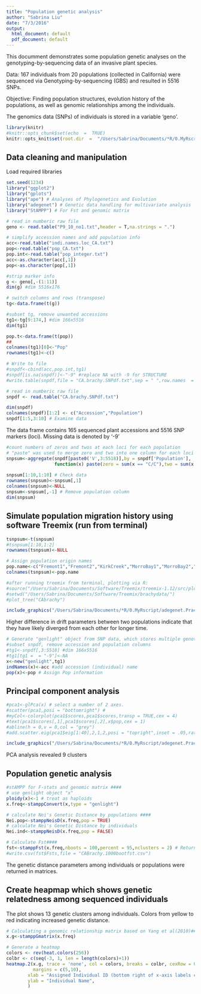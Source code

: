 ```yaml
---
title: "Population genetic analysis"
author: "Sabrina Liu"
date: "7/3/2016"
output:
  html_document: default
  pdf_document: default
---
```


This documment demonstrates some population genetic analyses on the genotyping-by-sequencing data of an invasive plant species.

Data: 167 individuals from 20 populations (collected in California) were sequenced via Genotyping-by-sequencing (GBS) and resulted in 5516 SNPs.

Objective: Finding population structures, evolution history of the populations, as well as genomic relationships among the individuals.

The genomics data (SNPs) of individuals is stored in a variable 'geno'. 

```r

library(knitr)
#knitr::opts_chunk$set(echo  =  TRUE)
knitr::opts_knit$set(root.dir  =  "/Users/Sabrina/Documents/*R/0.MyRscript/adegenet.Practice.Sept2015")
```

## Data cleaning and manipulation
Load required libraries 
```r
set.seed(1234)
library("ggplot2")
library("gplots")
library("ape") # Analyses of Phylogenetics and Evolution
library("adegenet") # Genetic data handling for multivariate analysis
library("StAMPP") # For Fst and genomic matrix
```

```r
# read in numberic raw file
geno <- read.table("P9_10_no1.txt",header = T,na.strings = ".")

# simplify accession names and add population info
acc<-read.table("indi.names.loc_CA.txt")
pop<-read.table("pop_CA.txt")
pop.int<-read.table("pop_integer.txt")
acc<-as.character(acc[,1])
pop<-as.character(pop[,1])

#strip marker info
g <- geno[,-(1:11)] 
dim(g) #dim 5516x176

# switch columns and rows (transpose) 
tg<-data.frame(t(g))

#subset tg, remove unwanted accessions
tg1<-tg[9:174,] #dim 166x5516
dim(tg1)

pop.t<-data.frame(t(pop))
##
colnames(tg1)[0]<-"Pop"
rownames(tg1)<-c()

# Write to file
#snpdf<-cbind(acc,pop.int,tg1)
#snpdf[is.na(snpdf)]<-"-9" #replace NA with -9 for STRUCTURE
#write.table(snpdf,file = "CA.brachy.SNPdf.txt",sep = " ",row.names  =  FALSE)
```

```r
# read in numberic raw file
snpdf <- read.table("CA.brachy.SNPdf.txt")
```


```r
dim(snpdf) 
colnames(snpdf)[1:2] <- c("Accession","Population")
snpdf[1:5,3:10] # Examine data
```
The data frame contains 165 sequenced plant accessions and 5516 SNP markers (loci). Missing data is denoted by '-9'

```r
#count numbers of zeros and twos at each loci for each population
# "paste" was used to merge zero and two into one column for each loci
snpsum<-aggregate(snpdf[paste0('V',3:5518)],by = snpdf['Population'],
                  function(x) paste(zero = sum(x == "C/C"),two = sum(x == "A/A"),sep = ','))
       
snpsum[1:10,1:10] # Check data
rownames(snpsum)<-snpsum[,1]
colnames(snpsum)<-NULL
snpsum<-snpsum[,-1] # Remove population column
dim(snpsum) 
```

## Simulate population migration history using software Treemix (run from terminal)
```r
tsnpsum<-t(snpsum)
#tsnpsum[1:10,1:2]
rownames(tsnpsum)<-NULL

# Assign population origin names
pop.name<-c("Fremont1","Fremont2","KirkCreek","MorroBay1","MorroBay2","SantaBarbara","LosAngeles","LongBeach","DanaPoint","SanDiego","ChulaVista","DonPedroReservior1","DonPedroReservior2","Winters1","Winters2","Folsom1","Folsom2","Folsom3","Oroville","Chico")
colnames(tsnpsum)<-pop.name

```

```r
#after running treemix from terminal, plotting via R:
#source("/Users/Sabrina/Documents/Software/Treemix/treemix-1.12/src/plotting_funcs.R")
#setwd("/Users/Sabrina/Documents/Software/Treemix/brachydata/")
#plot_tree("CAbrachy")
```

```r
include_graphics("/Users/Sabrina/Documents/*R/0.MyRscript/adegenet.Practice.Sept2015/CAbrachy-Tree-SantaBarbara.pdf")

```

Higher difference in drift parameters between two populations indicate that they have likely diverged from each other for longer time. 

```r
# Generate "genlight" object from SNP data, which stores multiple genotypes 
#subset snpdf, remove accession and population columns
#tg1<-snpdf[,3:5518] #dim 166x5516
#tg1[tg1 =  = "-9"]<-NA
x<-new("genlight",tg1)
indNames(x)<-acc #add accession (individual) name
pop(x)<-pop # Assign Pop information
```

## Principal component analysis 
```r
#pca1<-glPca(x) # select a number of 2 axes.
#scatter(pca1,posi = "bottomright") #
#myCol<-colorplot(pca1$scores,pca1$scores,transp = TRUE,cex = 4)
#text(pca1$scores[,1],pca1$scores[,2],x$pop,cex = 1)
#abline(h = 0,v = 0,col = "grey")
#add.scatter.eig(pca1$eig[1:40],2,1,2,posi = "topright",inset = .05,ratio = .3)
```

```r
include_graphics("/Users/Sabrina/Documents/*R/0.MyRscript/adegenet.Practice.Sept2015/CAbrachy_PCcolorplot.pdf")
```
PCA analysis revealed 9 clusters

## Population genetic analysis
```r
#stAMPP for F-stats and genomic matrix ####
# use genlight object "x" 
ploidy(x)<-1 # treat as haploids
x.freq<-stamppConvert(x,type = "genlight") 

# calculate Nei's Genetic Distance by populations ####
Nei.pop<-stamppNeisD(x.freq,pop = TRUE)
# calculate Nei's Genetic Distance by individuals
Nei.ind<-stamppNeisD(x.freq,pop = FALSE)

# Calculate Fst####
fst<-stamppFst(x.freq,nboots = 100,percent = 95,nclusters = 2) # Return matrix of pair-wise values
#write.csv(fst$Fsts,file = "CABrachy.1000bootfst.csv")
```
The genetic distance parameters among individuals or populations were returned in matrices. 

## Create heapmap which shows genetic relatedness among sequenced individuals
The plot shows 13 genetic clusters among individuals. Colors from yellow to red indicating increased genetic distance.
```r
# Calculating a genomic relationship matrix based on Yang et al(2010)####
x.g<-stamppGmatrix(x.freq)

# Generate a heatmap
colors <- rev(heat.colors(256))
colbr <- c(seq(-3, 1, len = length(colors)+1))
heatmap.2(x.g, trace = 'none', col = colors, breaks = colbr, cexRow = 0.5,
          margins = c(5,10),
        xlab = "Assigned Individual ID (bottom right of x-axis labels corresponds to top right of y-axis labels ",
        ylab = "Individual Name",
        )

```

